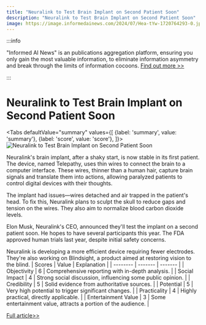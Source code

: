 ```yaml
---
title: "Neuralink to Test Brain Implant on Second Patient Soon"
description: "Neuralink to Test Brain Implant on Second Patient Soon"
image: https://image.informedainews.com/2024/07/Hea-tYw-1720764293-0.jpg
---
```



:::info

"Informed AI News" is an publications aggregation platform, ensuring you only gain the most valuable information, to eliminate information asymmetry and break through the limits of information cocoons.  [Find out more >>](/)

:::

# Neuralink to Test Brain Implant on Second Patient Soon


<Tabs
	defaultValue="summary"
	values={[
	{label: 'summary', value: 'summary'},
	{label: 'score', value: 'score'},
]}>
<TabItem value="summary">
<img
  src="https://image.informedainews.com/2024/07/Hea-tYw-1720764293-0.jpg"
  alt="Neuralink to Test Brain Implant on Second Patient Soon"
/>



Neuralink's brain implant, after a shaky start, is now stable in its first patient. The device, named Telepathy, uses thin wires to connect the brain to a computer interface. These wires, thinner than a human hair, capture brain signals and translate them into actions, allowing paralyzed patients to control digital devices with their thoughts.

The implant had issues—wires detached and air trapped in the patient's head. To fix this, Neuralink plans to sculpt the skull to reduce gaps and tension on the wires. They also aim to normalize blood carbon dioxide levels.

Elon Musk, Neuralink's CEO, announced they'll test the implant on a second patient soon. He hopes to have several participants this year. The FDA approved human trials last year, despite initial safety concerns.

Neuralink is developing a more efficient device requiring fewer electrodes. They're also working on Blindsight, a product aimed at restoring vision to the blind.
</TabItem>
<TabItem value="score">
	| Scores     | Value   | Explanation |
	| -------- | ------- | ------- |
	| Objectivity  | 6    | Comprehensive reporting with in-depth analysis.    |
	| Social Impact | 4     | Strong social discussion, influencing some public opinion.    |
	| Credibility    | 5    | Solid evidence from authoritative sources.    |
	| Potential    | 5    | Very high potential to trigger significant changes.    |
	| Practicality    | 4    | Highly practical, directly applicable.    |
	| Entertainment Value    | 3    | Some entertainment value, attracts a portion of the audience.    |
</TabItem>
</Tabs>

[Full article>>](https://www.theguardian.com/technology/article/2024/jul/11/neuralink-brain-implant)
